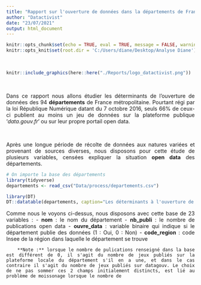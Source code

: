 ```yaml
---
title: "Rapport sur l'ouverture de données dans la départements de France métropolitaine"
author: "Datactivist"
date: "23/07/2021"
output: html_document
---
```


<style>
body {
text-align: justify}
</style>

```r
knitr::opts_chunk$set(echo = TRUE, eval = TRUE, message = FALSE, warning = FALSE, collapse = TRUE,  fig.show = "hold", out.width = "100%")
knitr::opts_knit$set(root.dir = 'C:/Users/diane/Desktop/Analyse Diane')
```

<br>

```r
knitr::include_graphics(here::here("./Reports/logo_datactivist.png"))
```

<br> 

Dans ce rapport nous allons étudier les déterminants de l'ouverture de données des 94 **départements** de France métropolitaine. Pourtant régi par la loi République Numérique datant du 7 octobre 2016, seuls 66% de ceux-ci publient au moins un jeu de données sur la plateforme publique '*data.gouv.fr*' ou sur leur propre portail open data.


<br> 

Après une longue période de récolte de données aux natures variées et provenant de sources diverses, nous disposons pour cette étude de plusieurs variables, censées expliquer la situation **open data** des départements. 

```r
# On importe la base des départements
library(tidyverse)
departements <- read_csv("Data/process/departements.csv")

library(DT)
DT::datatable(departements, caption="Les déterminants à l'ouverture de données des départements", class = 'cell-border stripe', options=list(searching = FALSE, scrollX = TRUE,lengthMenu = c(5, 10, 20, 50), pageLength = 5, style = "font-size: 25%; width: 25%"))
```


Comme nous le voyons ci-dessus, nous disposons avec cette base de 23 variables : 
- **nom** : le nom du département
- **nb_publi** : le nombre de publications open data
- **ouvre_data** : variable binaire qui indique si le département publie des données (1 : Oui, 0 : Non)
- **code_region** : code Insee de la région dans laquelle le département se trouve

        **Note :** lorsque le nombre de pulications renseigné dans la base est différent de 0, il s'agit du nombre de jeux publiés sur la plateforme locale du département s'il en a une, et dans le cas contraire il s'agit du nombre de jeux publiés sur datagouv. Le choix de ne pas sommer ces 2 champs initialement distincts, est lié au problème de moissonage lorsque le nombre de













